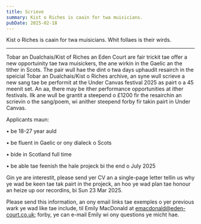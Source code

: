 ```yaml
---
title: Scrieve
summary: Kist o Riches is caain for twa muisicians.
pubDate: 2025-02-18
---
```


Kist o Riches is caain for twa muisicians. Whit follaes is their wirds.

---

Tobar an Dualchais/Kist of Riches an Eden Court are fair trickit tae offer a new opportuinity tae twa muisickers, the ane wirkin in the Gaelic an the tither in Scots. The pair wull hae the dint o twa days uphaudit resairch in the speicial Tobar an Dualchais/Kist o Riches archive, an syne wull scrieve a new sang tae be performit at the Under Canvas festival 2025 as pairt o a 45 meenit set. An aa, there may be ither performance opportunities at ither festivals. Ilk ane wull be grantit a steepend o £1200 fir the resairchin an scrievin o the sang/poem, wi anither steepend forby fir takin pairt in Under Canvas.

Applicants maun:

• be 18-27 year auld

• be fluent in Gaelic or ony dialeck o Scots

• bide in Scotland full time

• be able tae feenish the hale projeck bi the end o July 2025

Gin ye are interestit, please send yer CV an a single-page letter tellin us why ye wad be keen tae tak pairt in the projeck, an hoo ye wad plan tae honour an heize up oor recordins, bi Sun 23 Mar 2025.

Please send this information, an ony email links tae exemples o yer previous wark ye wad like tae include, til Emily MacDonald at emacdonald@eden-court.co.uk; forby, ye can e-mail Emily wi ony questions ye micht hae.
